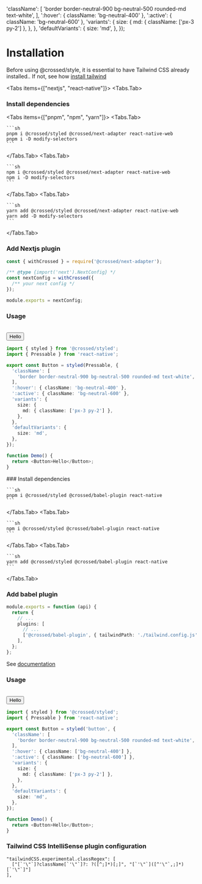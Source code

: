 
  'className': [
    'border border-neutral-900 bg-neutral-500 rounded-md text-white',
  ],
  ':hover': { className: 'bg-neutral-400' },
  ':active': { className: 'bg-neutral-600' },
  'variants': {
    size: {
      md: { className: ['px-3 py-2'] },
    },
  },
  'defaultVariants': {
    size: 'md',
  },
});

# Installation

Before using @crossed/style, it is essential to have Tailwind CSS already installed.. If not, see how [install tailwind](https://tailwindcss.com/docs/installation)

<Tabs items={["nextjs", "react-native"]}>
<Tabs.Tab>
<Steps>
### Install dependencies
<Tabs items={["pnpm", "npm", "yarn"]}>
  <Tabs.Tab>

    ```sh
    pnpm i @crossed/styled @crossed/next-adapter react-native-web
    pnpm i -D modify-selectors
    ```

  </Tabs.Tab>
  <Tabs.Tab>

    ```sh
    npm i @crossed/styled @crossed/next-adapter react-native-web
    npm i -D modify-selectors
    ```

  </Tabs.Tab>
  <Tabs.Tab>
  
    ```sh
    yarn add @crossed/styled @crossed/next-adapter react-native-web
    yarn add -D modify-selectors
    ```
  
  </Tabs.Tab>
</Tabs>

### Add Nextjs plugin

```javascript filename="next.config.js"
const { withCrossed } = require('@crossed/next-adapter');

/** @type {import('next').NextConfig} */
const nextConfig = withCrossed({
  /** your next config */
});

module.exports = nextConfig;
```

### Usage

<br />
<Box className="items-center justify-center">
  <Button>Hello</Button>
</Box>

```typescript
import { styled } from '@crossed/styled';
import { Pressable } from 'react-native';

export const Button = styled(Pressable, {
  'className': [
    'border border-neutral-900 bg-neutral-500 rounded-md text-white',
  ],
  ':hover': { className: 'bg-neutral-400' },
  ':active': { className: 'bg-neutral-600' },
  'variants': {
    size: {
      md: { className: ['px-3 py-2'] },
    },
  },
  'defaultVariants': {
    size: 'md',
  },
});

function Demo() {
  return <Button>Hello</Button>;
}
```

</Steps>
</Tabs.Tab>
<Tabs.Tab>
<Steps>
### Install dependencies
<Tabs items={["pnpm", "npm", "yarn"]}>
  <Tabs.Tab>

    ```sh
    pnpm i @crossed/styled @crossed/babel-plugin react-native
    ```

  </Tabs.Tab>
  <Tabs.Tab>

    ```sh
    npm i @crossed/styled @crossed/babel-plugin react-native
    ```

  </Tabs.Tab>
  <Tabs.Tab>
  
    ```sh
    yarn add @crossed/styled @crossed/babel-plugin react-native
    ```
  
  </Tabs.Tab>
</Tabs>

### Add babel plugin

```typescript
module.exports = function (api) {
  return {
    // ...
    plugins: [
      // ...
      ['@crossed/babel-plugin', { tailwindPath: './tailwind.config.js' }],
    ],
  };
};
```

See [documentation](/styled/babel)

### Usage

<br />
<Box className="items-center justify-center">
  <Button>Hello</Button>
</Box>

```typescript
import { styled } from '@crossed/styled';
import { Pressable } from 'react-native';

export const Button = styled('button', {
  'className': [
    'border border-neutral-900 bg-neutral-500 rounded-md text-white',
  ],
  ':hover': { className: ['bg-neutral-400'] },
  ':active': { className: ['bg-neutral-600'] },
  'variants': {
    size: {
      md: { className: ['px-3 py-2'] },
    },
  },
  'defaultVariants': {
    size: 'md',
  },
});

function Demo() {
  return <Button>Hello</Button>;
}
```

</Steps>
</Tabs.Tab>
</Tabs>

### Tailwind CSS IntelliSense plugin configuration

```
"tailwindCSS.experimental.classRegex": [
  ["[`'\"`]?className[`'\"`]?: ?([^;]*)[;]", "[`'\"`]([^'\"`,;]*)[`'\"`]"]
],
```
